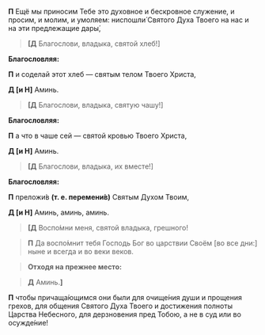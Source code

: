 **П** Ещё мы приносим Тебе это духовное и бескровное служение, и просим, и молим, и умоляем: ниспошли́ Святого Духа Твоего на нас и на эти предлежащие дары́,

>**[Д** Благослови, владыка, святой хлеб!<R>]</R>

**Благословляя:**

**П** и соделай этот хлеб — святым телом Твоего Христа,

**Д [и Н]** Аминь.

>**[Д** Благослови, владыка, святую чашу!<R>]</R>

**Благословляя:**

**П** а что в чаше сей — святой кровью Твоего Христа,

**Д [и Н]** Аминь.

>**[Д** Благослови, владыка, их вместе!<R>]</R>

**Благословляя:**

**П** преложи́в **(т. е. перемени́в)** Святым Духом Твоим,

**Д [и Н]** Аминь, аминь, аминь.

>**<b>[</b>Д** Воспо́мни меня, святой владыка, грешного!

>**П** Да воспо́мнит тебя Господь Бог во царствии Своём <R>[</R>во все дни:<R>]</R> ныне и всегда и во веки веков.

>**Отходя на прежнее место:**

>**Д** Аминь.**<b>]</b>**

**П** чтобы причаща́ющимся они были для очище́ния души и прощения грехов, для общения Святого Духа Твоего и достижения полноты Царства Небесного, для дерзновения пред Тобою, а не в суд или во осужде́ние!
